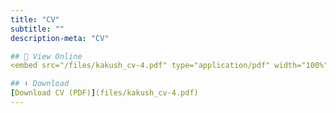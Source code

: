 ```yaml
---
title: "CV"
subtitle: ""
description-meta: "CV"

## 📄 View Online
<embed src="/files/kakush_cv-4.pdf" type="application/pdf" width="100%" height="600px" />

## ⬇️ Download
[Download CV (PDF)](files/kakush_cv-4.pdf)
---
```


